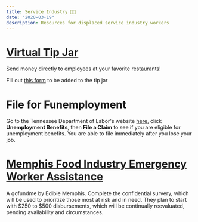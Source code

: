 ```yaml
---
title: Service Industry 👩‍🍳
date: "2020-03-19"
description: Resources for displaced service industry workers
---
```


# [Virtual Tip Jar](https://docs.google.com/spreadsheets/d/1ToAhSOm0SN7u0blufJVNU8i-Tf24zGz5LHg8ClfnCk8/edit?usp=sharing)
Send money directly to employees at your favorite restaurants!

Fill out [this form](https://docs.google.com/forms/d/e/1FAIpQLSd50axYGcCPOn5NRE_gw52n36hgJDLw5vhDCDDOClAILkB_eg/viewform?usp=sf_link) to be added to the tip jar


# File for Funemployment
Go to the Tennessee Department of Labor's website [here](https://www.jobs4tn.gov/), click <b>Unemployment Benefits</b>, then <b>File a Claim</b> to see if you are eligible for unemployment benefits. You are able to file immediately after you lose your job.

# [Memphis Food Industry Emergency Worker Assistance](https://www.gofundme.com/f/memphisfoodworkers)

A gofundme by Edible Memphis. Complete the confidential survery, which will be used to prioritize those most at risk and in need. They plan to start with $250 to $500 disbursements, which will be continually reevaluated, pending availability and circumstances.
